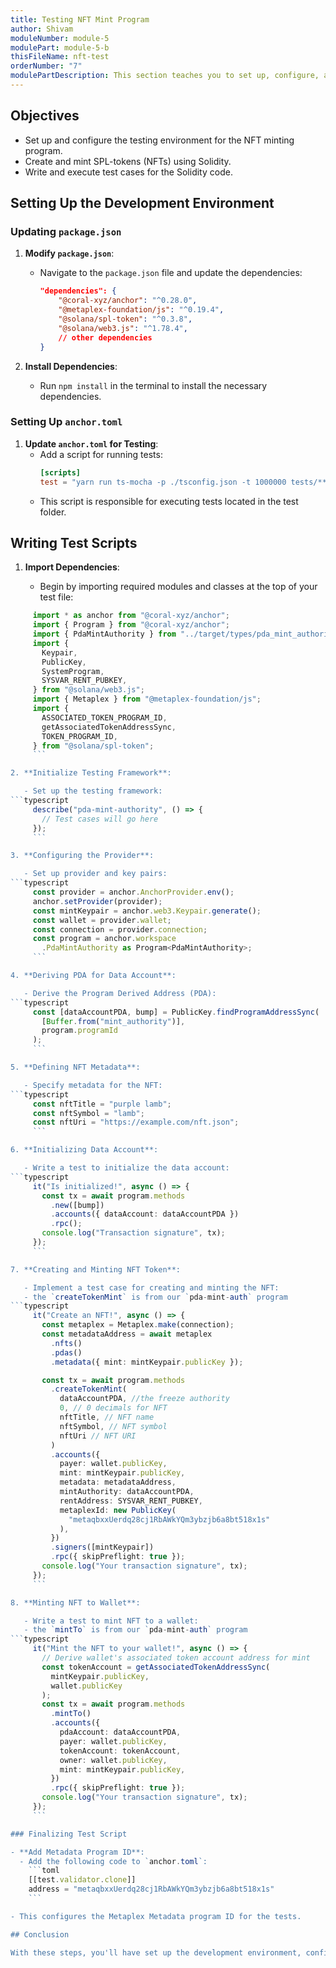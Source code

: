 ```yaml
---
title: Testing NFT Mint Program
author: Shivam
moduleNumber: module-5
modulePart: module-5-b
thisFileName: nft-test
orderNumber: "7"
modulePartDescription: This section teaches you to set up, configure, and test an NFT minting Solana program using Solidity and Anchor.
---
```


## Objectives

- Set up and configure the testing environment for the NFT minting program.
- Create and mint SPL-tokens (NFTs) using Solidity.
- Write and execute test cases for the Solidity code.

## Setting Up the Development Environment

### Updating `package.json`

1. **Modify `package.json`**:

   - Navigate to the `package.json` file and update the dependencies:
     ```json
     "dependencies": {
         "@coral-xyz/anchor": "^0.28.0",
         "@metaplex-foundation/js": "^0.19.4",
         "@solana/spl-token": "^0.3.8",
         "@solana/web3.js": "^1.78.4",
         // other dependencies
     }
     ```

2. **Install Dependencies**:
   - Run `npm install` in the terminal to install the necessary dependencies.

### Setting Up `anchor.toml`

1. **Update `anchor.toml` for Testing**:
   - Add a script for running tests:
     ```toml
     [scripts]
     test = "yarn run ts-mocha -p ./tsconfig.json -t 1000000 tests/**/*.ts"
     ```
   - This script is responsible for executing tests located in the test folder.

## Writing Test Scripts

1. **Import Dependencies**:

   - Begin by importing required modules and classes at the top of your test file:
```typescript
     import * as anchor from "@coral-xyz/anchor";
     import { Program } from "@coral-xyz/anchor";
     import { PdaMintAuthority } from "../target/types/pda_mint_authority";
     import {
       Keypair,
       PublicKey,
       SystemProgram,
       SYSVAR_RENT_PUBKEY,
     } from "@solana/web3.js";
     import { Metaplex } from "@metaplex-foundation/js";
     import {
       ASSOCIATED_TOKEN_PROGRAM_ID,
       getAssociatedTokenAddressSync,
       TOKEN_PROGRAM_ID,
     } from "@solana/spl-token";
     ```

2. **Initialize Testing Framework**:

   - Set up the testing framework:
```typescript
     describe("pda-mint-authority", () => {
       // Test cases will go here
     });
     ```

3. **Configuring the Provider**:

   - Set up provider and key pairs:
```typescript
     const provider = anchor.AnchorProvider.env();
     anchor.setProvider(provider);
     const mintKeypair = anchor.web3.Keypair.generate();
     const wallet = provider.wallet;
     const connection = provider.connection;
     const program = anchor.workspace
       .PdaMintAuthority as Program<PdaMintAuthority>;
     ```

4. **Deriving PDA for Data Account**:

   - Derive the Program Derived Address (PDA):
```typescript
     const [dataAccountPDA, bump] = PublicKey.findProgramAddressSync(
       [Buffer.from("mint_authority")],
       program.programId
     );
     ```

5. **Defining NFT Metadata**:

   - Specify metadata for the NFT:
```typescript
     const nftTitle = "purple lamb";
     const nftSymbol = "lamb";
     const nftUri = "https://example.com/nft.json";
     ```

6. **Initializing Data Account**:

   - Write a test to initialize the data account:
```typescript
     it("Is initialized!", async () => {
       const tx = await program.methods
         .new([bump])
         .accounts({ dataAccount: dataAccountPDA })
         .rpc();
       console.log("Transaction signature", tx);
     });
     ```

7. **Creating and Minting NFT Token**:

   - Implement a test case for creating and minting the NFT:
   - the `createTokenMint` is from our `pda-mint-auth` program
```typescript
     it("Create an NFT!", async () => {
       const metaplex = Metaplex.make(connection);
       const metadataAddress = await metaplex
         .nfts()
         .pdas()
         .metadata({ mint: mintKeypair.publicKey });

       const tx = await program.methods
         .createTokenMint(
           dataAccountPDA, //the freeze authority
           0, // 0 decimals for NFT
           nftTitle, // NFT name
           nftSymbol, // NFT symbol
           nftUri // NFT URI
         )
         .accounts({
           payer: wallet.publicKey,
           mint: mintKeypair.publicKey,
           metadata: metadataAddress,
           mintAuthority: dataAccountPDA,
           rentAddress: SYSVAR_RENT_PUBKEY,
           metaplexId: new PublicKey(
             "metaqbxxUerdq28cj1RbAWkYQm3ybzjb6a8bt518x1s"
           ),
         })
         .signers([mintKeypair])
         .rpc({ skipPreflight: true });
       console.log("Your transaction signature", tx);
     });
     ```

8. **Minting NFT to Wallet**:

   - Write a test to mint NFT to a wallet:
   - the `mintTo` is from our `pda-mint-auth` program
```typescript
     it("Mint the NFT to your wallet!", async () => {
       // Derive wallet's associated token account address for mint
       const tokenAccount = getAssociatedTokenAddressSync(
         mintKeypair.publicKey,
         wallet.publicKey
       );
       const tx = await program.methods
         .mintTo()
         .accounts({
           pdaAccount: dataAccountPDA,
           payer: wallet.publicKey,
           tokenAccount: tokenAccount,
           owner: wallet.publicKey,
           mint: mintKeypair.publicKey,
         })
         .rpc({ skipPreflight: true });
       console.log("Your transaction signature", tx);
     });
     ```

### Finalizing Test Script

- **Add Metadata Program ID**:
  - Add the following code to `anchor.toml`:
    ```toml
    [[test.validator.clone]]
    address = "metaqbxxUerdq28cj1RbAWkYQm3ybzjb6a8bt518x1s"
    ```

- This configures the Metaplex Metadata program ID for the tests.

## Conclusion

With these steps, you'll have set up the development environment, configured the test script, and written tests to ensure your NFT minting program functions correctly. The next lesson will cover building, deploying, and testing the program in detail.

